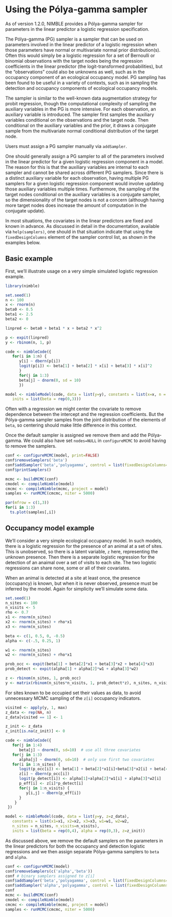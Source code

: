 # Using the Pólya-gamma sampler

As of version 1.2.0, NIMBLE provides a Pólya-gamma sampler for parameters in the linear predictor a logistic regression specification.

The Pólya-gamma (PG) sampler is a sampler that can be used on parameters involved in the linear predictor of a logistic regression when those parameters have normal or multivariate normal prior distribution(s). Often this would simply be a logistic regression for a set of Bernoulli or binomial observations with the target nodes being the regression coefficients in the linear predictor (the logit-transformed probabilities), but the "observations" could also be unknowns as well, such as in the occupancy component of an ecological occupancy model. PG sampling has been found to be useful in a variety of contexts, such as in sampling the detection and occupancy components of ecological occupancy models. 

The sampler is similar to the well-known data augmentation strategy for probit regression, though the computational complexity of sampling the auxiliary variables in the PG is more intensive. For each observation, an auxiliary variable is introduced. The sampler first samples the auxiliary variables conditional on the observations and the target node. Then conditional on the auxiliary variables and the prior, it draws a conjugate sample from the multivariate normal conditional distribution of the target node.

Users must assign a PG sampler manually via `addSampler`. 

One should generally assign a PG sampler to all of the parameters involved in the linear predictor for a given logistic regression component in a model. The reason for this is that the auxiliary variables are internal to each sampler and cannot be shared across different PG samplers. Since there is a distinct auxiliary variable for each observation, having multiple PG samplers for a given logistic regression component would involve updating those auxiliary variables multiple times. Furthermore, the sampling of the target nodes conditional on the auxiliary variables is a conjugate sampler, so the dimensionality of the target nodes is not a concern (although having more target nodes does increase the amount of computation in the conjugate update).

In most situations, the covariates in the linear predictors are fixed and known in advance. As discussed in detail in the documentation, available via `help(samplers)`, one should in that situation indicate that using the `fixedDesignColumns` element of the sampler control list, as shown in the examples below.


## Basic example

First, we'll illustrate usage on a very simple simulated logistic regression example.

```r
library(nimble)

set.seed(1)
n <- 100
x <- rnorm(n)
beta0 <- 0.5
beta1 <- 2.5
beta2 <- 0

linpred <- beta0 + beta1 * x + beta2 * x^2

p <- expit(linpred)
y <- rbinom(n, 1, p)

code <- nimbleCode({
   for(i in 1:n) {
      y[i] ~ dbern(p[i])
      logit(p[i]) <- beta[1] + beta[2] * x[i] + beta[3] * x[i]^2
      }
      for(j in 1:3)
      beta[j] ~ dnorm(0, sd = 10)
      })      

model <- nimbleModel(code, data = list(y=y), constants = list(x=x, n = n),
   inits = list(beta = rep(0,3)))
```

Often with a regression we might center the covariate to remove dependence between the intercept and the regression coefficients. But the Pólya-gamma sampler samples from the joint distribution of the elements of `beta`, so centering should make little difference in this context.

Once the default sampler is assigned we remove them and add the Pólya-gamma. We could also have set `nodes=NULL` in `configureMCMC` to avoid having to remove the samplers.

```r
conf <- configureMCMC(model, print=FALSE)
conf$removeSamplers('beta')
conf$addSampler('beta','polyagamma', control = list(fixedDesignColumns=TRUE))
conf$printSamplers()

mcmc <- buildMCMC(conf)
cmodel <- compileNimble(model)
cmcmc <- compileNimble(mcmc, project = model)
samples <- runMCMC(cmcmc, niter = 5000)
```

```r
par(mfrow = c(1,3))
for(i in 1:3)
  ts.plot(samples[,i])
```


## Occupancy model example

We'll consider a very simple ecological occupancy model. In such models, there is a logistic regression for the presence of an animal at a set of sites. This is unobserved, so there is a latent variable, `z` here, representing the unknown presence. Then there is a separate logistic regression for the detection of an anaimal over a set of visits to each site. The two logistic regressions can share none, some or all of their covariates.

When an animal is detected at a site at least once, the presence (occupancy) is known, but when it is never observed, presence must be inferred by the model.
Again for simplicity we'll simulate some data.

```r
set.seed(1)
n_sites <- 100
n_visits <- 5
rho <- 0.7
x1 <- rnorm(n_sites)
x2 <- rnorm(n_sites) + rho*x1
x3 <- rnorm(n_sites)

beta <- c(1, 0.5, 0, -0.5)
alpha <- c(-.5, 0.25, 1)

w1 <- rnorm(n_sites)
w2 <- rnorm(n_sites) + rho*x1

prob_occ <- expit(beta[1] + beta[2]*x1 + beta[3]*x2 + beta[4]*x3)
prob_detect <- expit(alpha[1] + alpha[2]*w1 + alpha[3]*w2)

z <- rbinom(n_sites, 1, prob_occ)
y <- matrix(rbinom(n_sites*n_visits, 1, prob_detect*z), n_sites, n_visits)
```

For sites known to be occupied set their values as data, to avoid unnecessary MCMC sampling of the `z[i]` occupancy indicators.

```r
visited <- apply(y, 1, max)
z_data <- rep(NA, n)
z_data[visited == 1] <- 1

z_init <- z_data
z_init[is.na(z_init)] <- 0
```


```r
code <- nimbleCode({
   for(j in 1:4)
      beta[j] ~ dnorm(0, sd=10)  # use all three covariates
   for(j in 1:3)
      alpha[j] ~ dnorm(0, sd=10)  # only use first two covariates
   for(i in 1:n_sites) {
      logit(p_occ[i]) <- beta[1] + beta[2]*x1[i]+beta[3]*x2[i] + beta[4]*x3[i]
      z[i] ~ dbern(p_occ[i])
      logit(p_detect[i]) <- alpha[1]+alpha[2]*w1[i] + alpha[3]*w2[i]
      p_eff[i] <- z[i]*p_detect[i]
      for(j in 1:n_visits) {
         y[i,j] ~ dbern(p_eff[i])
      }
    }
 })      

model <- nimbleModel(code, data = list(y=y, z=z_data),
   constants = list(x1=x1, x2=x2, x3=x3, w1=w1, w2=w2,
   n_sites = n_sites, n_visits=n_visits),
   inits = list(beta = rep(0,4), alpha = rep(0,3), z=z_init))
```

As discussed above, we remove the default samplers on the parameters in the linear predictors for both the occupancy and detection logistic regressions and we then assign separate Pólya-gamma samplers to `beta` and `alpha`.


```r
conf <- configureMCMC(model)
conf$removeSamplers(c('alpha','beta'))
conf # binary samplers assigned to z[i]
conf$addSampler('beta','polyagamma', control = list(fixedDesignColumns=TRUE))
conf$addSampler('alpha','polyagamma', control = list(fixedDesignColumns=TRUE))
conf
mcmc <- buildMCMC(conf)
cmodel <- compileNimble(model)
cmcmc <- compileNimble(mcmc, project = model)
samples <- runMCMC(cmcmc, niter = 5000)
```

